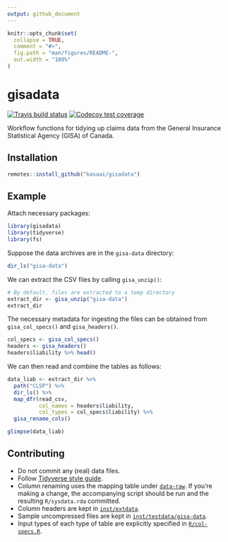 ```yaml
---
output: github_document
---
```


<!-- README.md is generated from README.Rmd. Please edit that file -->

```r
knitr::opts_chunk$set(
  collapse = TRUE,
  comment = "#>",
  fig.path = "man/figures/README-",
  out.width = "100%"
)
```

# gisadata

<!-- badges: start -->
[![Travis build status](https://travis-ci.org/kasaai/gisadata.svg?branch=master)](https://travis-ci.org/kasaai/gisadata)
[![Codecov test coverage](https://codecov.io/gh/kasaai/gisadata/branch/master/graph/badge.svg)](https://codecov.io/gh/kasaai/gisadata?branch=master)
<!-- badges: end -->

Workflow functions for tidying up claims data from the General Insurance Statistical
Agency (GISA) of Canada.

## Installation

```r
remotes::install_github("kasaai/gisadata")
```

## Example

Attach necessary packages:

```r
library(gisadata)
library(tidyverse)
library(fs)
```

Suppose the data archives are in the `gisa-data` directory:

```r
dir_ls("gisa-data")
```

We can extract the CSV files by calling `gisa_unzip()`:

```r
# By default, files are extracted to a temp directory
extract_dir <- gisa_unzip("gisa-data")
extract_dir
```

The necessary metadata for ingesting the files can be obtained from `gisa_col_specs()`
and `gisa_headers()`.

```r
col_specs <- gisa_col_specs()
headers <- gisa_headers()
headers$liability %>% head()
```

We can then read and combine the tables as follows:

```r
data_liab <- extract_dir %>%
  path("CLSP") %>%
  dir_ls() %>%
  map_dfr(read_csv,
          col_names = headers$liability,
          col_types = col_specs$liability) %>%
  gisa_rename_cols()

glimpse(data_liab)
```

## Contributing

- Do not commit any (real) data files.
- Follow [Tidyverse style guide](https://style.tidyverse.org/).
- Column renaming uses the mapping table under [`data-raw`](https://github.com/kasaai/gisadata/tree/master/data-raw). 
If you're making a change, the accompanying script should be run and the 
resulting `R/sysdata.rda` committed.
- Column headers are kept in [`inst/extdata`](https://github.com/kasaai/gisadata/tree/master/inst/extdata).
- Sample uncompressed files are kept in [`inst/testdata/gisa-data`](https://github.com/kasaai/gisadata/tree/master/inst/testdata/gisa-data).
- Input types of each type of table are explicitly specified in [`R/col-specs.R`](https://github.com/kasaai/gisadata/blob/master/R/col-specs.R).
